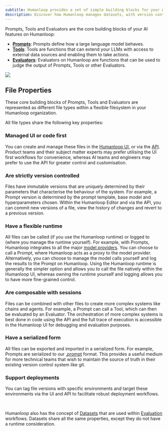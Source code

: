 ```yaml
---
subtitle: Humanloop provides a set of simple building blocks for your AI applications and avoids complex abstractions.
description: Discover how Humanloop manages datasets, with version control and collaboration to enable you to evaluate and fine-tune your models.
---
```



Prompts, Tools and Evaluators are the core building blocks of your AI features on Humanloop:

- [**Prompts**](http://humanloop.com/docs/v5/getting-started/concepts/prompts): Prompts define how a large language model behaves.
- [**Tools**](http://humanloop.com/docs/v5/getting-started/concepts/tools): Tools are functions that can extend your LLMs with access to external data sources and enabling them to take actions.
- [**Evaluators**](http://humanloop.com/docs/v5/getting-started/concepts/evaluators): Evaluators on Humanloop are functions that can be used to judge the output of Prompts, Tools or other Evaluators.


<img src="../../assets/images/concepts-overview.png" />

## File Properties

These core building blocks of Prompts, Tools and Evaluators are represented as different file types within a flexible filesystem in your Humanloop organization.

All file types share the following key properties:
### Managed UI or code first
You can create and manage these files in the [Humanloop UI](https://app.humanloop.com/),
or via the [API](http://humanloop.com/docs/v5/api-reference/sd-ks). Product teams and their subject matter experts may prefer utilising the UI first workflows for convenience, whereas AI teams and engineers may prefer to use the API for greater control and customisation.

### Are strictly version controlled
Files have immutable versions that are uniquely determined by
their parameters that characterise the behaviour of the system. For example, a Prompt version is determined by the prompt template, base model and hyperparameters chosen.
Within the Humanloop Editor and via  the API, you can commit new versions of a file, view the history of changes and revert to a previous version.


### Have a flexible runtime
All files can be called (if you use the Humanloop runtime) or logged to (where you manage the runtime yourself). For example,
with Prompts, Humanloop integrates to all the major [model providers](http://humanloop.com/docs/v5/reference/supported-models). You can choose to call a Prompt, where Humanloop acts as a proxy to the model provider. Alternatively, you can choose to manage the model calls yourself and log the results to the Prompt on Humanloop.
Using the Humanloop runtime is generally the simpler option and allows you to call the file natively within the Humanloop UI, whereas owning the runtime yourself and logging allows you to have more fine-grained control.


### Are composable with sessions
Files can be combined with other files to create more complex systems like chains and agents. For example, a Prompt can call a Tool, which can then be evaluated by an Evaluator.
The orchestration of more complex systems is best done in code using the API and the full trace of execution is accessible in the Humanloop UI for debugging and evaluation purposes.

### Have a serialized form
All files can be exported and imported in a serialized form. For example, Prompts are serialized to our [.prompt](http://humanloop.com/docs/v5/reference/prompt-file-spec) format. This provides a useful medium for more technical teams that wish to maintain the source of truth in their existing version control system like git.


### Support deployments
You can tag file versions with specific environments and target these environments via the UI and API to facilitate robust deployment workflows.

<br />

Humanloop also has the concept of [Datasets](http://humanloop.com/docs/v5/getting-started/concepts/datasets) that are used within [Evaluation](http://humanloop.com/docs/v5/getting-started/concepts/evaluation) workflows. Datasets share all the same properties, except they do not have a runtime consideration.
